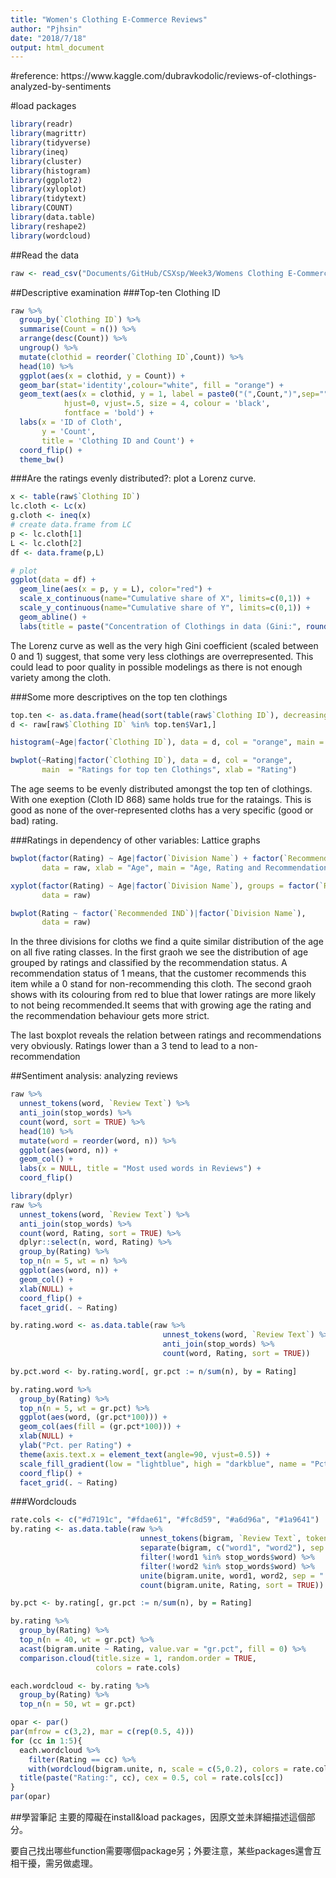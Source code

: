 ```yaml
---
title: "Women's Clothing E-Commerce Reviews"
author: "Pjhsin"
date: "2018/7/18"
output: html_document
---
```

#reference:
https://www.kaggle.com/dubravkodolic/reviews-of-clothings-analyzed-by-sentiments

#load packages
```r
library(readr)
library(magrittr)
library(tidyverse)
library(ineq)
library(cluster)
library(histogram)
library(ggplot2)
library(xyloplot)
library(tidytext)
library(COUNT)
library(data.table)
library(reshape2)
library(wordcloud)
```

##Read the data
```r
raw <- read_csv("Documents/GitHub/CSXsp/Week3/Womens Clothing E-Commerce Reviews.csv")
```
##Descriptive examination
###Top-ten Clothing ID
```r
raw %>%
  group_by(`Clothing ID`) %>%
  summarise(Count = n()) %>%
  arrange(desc(Count)) %>%
  ungroup() %>%
  mutate(clothid = reorder(`Clothing ID`,Count)) %>%
  head(10) %>%
  ggplot(aes(x = clothid, y = Count)) +
  geom_bar(stat='identity',colour="white", fill = "orange") +
  geom_text(aes(x = clothid, y = 1, label = paste0("(",Count,")",sep="")),
            hjust=0, vjust=.5, size = 4, colour = 'black',
            fontface = 'bold') +
  labs(x = 'ID of Cloth', 
       y = 'Count', 
       title = 'Clothing ID and Count') +
  coord_flip() +
  theme_bw()
```

###Are the ratings evenly distributed?: plot a Lorenz curve.
```r
x <- table(raw$`Clothing ID`)
lc.cloth <- Lc(x)
g.cloth <- ineq(x)
# create data.frame from LC
p <- lc.cloth[1]
L <- lc.cloth[2]
df <- data.frame(p,L)

# plot
ggplot(data = df) +
  geom_line(aes(x = p, y = L), color="red") +
  scale_x_continuous(name="Cumulative share of X", limits=c(0,1)) + 
  scale_y_continuous(name="Cumulative share of Y", limits=c(0,1)) +
  geom_abline() +
  labs(title = paste("Concentration of Clothings in data (Gini:", round(g.cloth, 2), ")"))
```

The Lorenz curve as well as the very high Gini coefficient (scaled between 0 and 1) suggest, that some very less clothings are overrepresented. This could lead to poor quality in possible modelings as there is not enough variety among the cloth.

###Some more descriptives on the top ten clothings
```r
top.ten <- as.data.frame(head(sort(table(raw$`Clothing ID`), decreasing = TRUE), 10))
d <- raw[raw$`Clothing ID` %in% top.ten$Var1,]

histogram(~Age|factor(`Clothing ID`), data = d, col = "orange", main = "Distribution of Age for top ten Clothings", xlab = "Age")
```

```r
bwplot(~Rating|factor(`Clothing ID`), data = d, col = "orange", 
       main  = "Ratings for top ten Clothings", xlab = "Rating")
```

The age seems to be evenly distributed amongst the top ten of clothings. With one exeption (Cloth ID 868) same holds true for the rataings. This is good as none of the over-represented cloths has a very specific (good or bad) rating.

###Ratings in dependency of other variables: Lattice graphs
```r
bwplot(factor(Rating) ~ Age|factor(`Division Name`) + factor(`Recommended IND`), 
       data = raw, xlab = "Age", main = "Age, Rating and Recommendation status")
```

```r
xyplot(factor(Rating) ~ Age|factor(`Division Name`), groups = factor(`Recommended IND`),
       data = raw)
```

```r
bwplot(Rating ~ factor(`Recommended IND`)|factor(`Division Name`),
       data = raw)
```

In the three divisions for cloths we find a quite similar distribution of the age on all five rating classes. In the first graoh we see the distribution of age grouped by ratings and classified by the recommendation status. A recommendation status of 1 means, that the customer recommends this item while a 0 stand for non-recommending this cloth. The second graoh shows with its colouring from red to blue that lower ratings are more likely to not being recommended.It seems that with growing age the rating and the recommendation behaviour gets more strict.

The last boxplot reveals the relation between ratings and recommendations very obviously. Ratings lower than a 3 tend to lead to a non-recommendation

##Sentiment analysis: analyzing reviews
```r
raw %>% 
  unnest_tokens(word, `Review Text`) %>% 
  anti_join(stop_words) %>% 
  count(word, sort = TRUE) %>%
  head(10) %>%
  mutate(word = reorder(word, n)) %>%
  ggplot(aes(word, n)) +
  geom_col() +
  labs(x = NULL, title = "Most used words in Reviews") +
  coord_flip()
```

```r
library(dplyr)
raw %>% 
  unnest_tokens(word, `Review Text`) %>% 
  anti_join(stop_words) %>% 
  count(word, Rating, sort = TRUE) %>%
  dplyr::select(n, word, Rating) %>%
  group_by(Rating) %>% 
  top_n(n = 5, wt = n) %>% 
  ggplot(aes(word, n)) +
  geom_col() +
  xlab(NULL) +
  coord_flip() +
  facet_grid(. ~ Rating)
```

```r
by.rating.word <- as.data.table(raw %>% 
                                  unnest_tokens(word, `Review Text`) %>% 
                                  anti_join(stop_words) %>% 
                                  count(word, Rating, sort = TRUE))

by.pct.word <- by.rating.word[, gr.pct := n/sum(n), by = Rating]

by.rating.word %>% 
  group_by(Rating) %>% 
  top_n(n = 5, wt = gr.pct) %>% 
  ggplot(aes(word, (gr.pct*100))) +
  geom_col(aes(fill = (gr.pct*100))) +
  xlab(NULL) +
  ylab("Pct. per Rating") +
  theme(axis.text.x = element_text(angle=90, vjust=0.5)) +
  scale_fill_gradient(low = "lightblue", high = "darkblue", name = "Pct.") +
  coord_flip() +
  facet_grid(. ~ Rating)
```

###Wordclouds
```r
rate.cols <- c("#d7191c", "#fdae61", "#fc8d59", "#a6d96a", "#1a9641")
by.rating <- as.data.table(raw %>% 
                             unnest_tokens(bigram, `Review Text`, token = "ngrams", n = 2) %>% 
                             separate(bigram, c("word1", "word2"), sep = " ") %>% 
                             filter(!word1 %in% stop_words$word) %>%
                             filter(!word2 %in% stop_words$word) %>% 
                             unite(bigram.unite, word1, word2, sep = " ", remove = FALSE) %>% 
                             count(bigram.unite, Rating, sort = TRUE))

by.pct <- by.rating[, gr.pct := n/sum(n), by = Rating]

by.rating %>% 
  group_by(Rating) %>% 
  top_n(n = 40, wt = gr.pct) %>% 
  acast(bigram.unite ~ Rating, value.var = "gr.pct", fill = 0) %>%
  comparison.cloud(title.size = 1, random.order = TRUE,
                   colors = rate.cols)
```

```r
each.wordcloud <- by.rating %>% 
  group_by(Rating) %>% 
  top_n(n = 50, wt = gr.pct)

opar <- par()
par(mfrow = c(3,2), mar = c(rep(0.5, 4)))
for (cc in 1:5){
  each.wordcloud %>% 
    filter(Rating == cc) %>% 
    with(wordcloud(bigram.unite, n, scale = c(5,0.2), colors = rate.cols[cc]))
  title(paste("Rating:", cc), cex = 0.5, col = rate.cols[cc])
}
par(opar)
```

##學習筆記
主要的障礙在install&load packages，因原文並未詳細描述這個部分。

要自己找出哪些function需要哪個package另；外要注意，某些packages還會互相干擾，需另做處理。